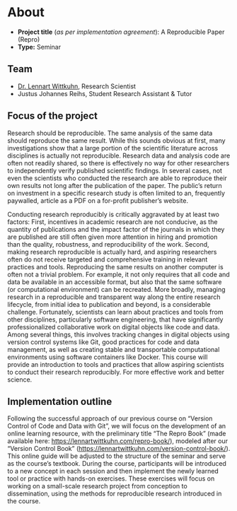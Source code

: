 # About

- **Project title** (*as per implementation agreement*): A Reproducible Paper (Repro) 
- **Type:** Seminar

## Team

- [Dr. Lennart Wittkuhn]({{< var links.lennartwittkuhn >}}), Research Scientist
- Justus Johannes Reihs, Student Research Assistant & Tutor

## Focus of the project

Research should be reproducible.
The same analysis of the same data should reproduce the same result.
While this sounds obvious at first, many investigations show that a large portion of the scientific literature across disciplines is actually not reproducible.
Research data and analysis code are often not readily shared, so there is effectively no way for other researchers to independently verify published scientific findings.
In several cases, not even the scientists who conducted the research are able to reproduce their own results not long after the publication of the paper.
The public's return on investment in a specific research study is often limited to an, frequently paywalled, article as a PDF on a for-profit publisher's website.

Conducting research reproducibly is critically aggravated by at least two factors:
First, incentives in academic research are not conducive, as the quantity of publications and the impact factor of the journals in which they are published are still often given more attention in hiring and promotion than the quality, robustness, and reproducibility of the work.
Second, making research reproducible is actually hard, and aspiring researchers often do not receive targeted and comprehensive training in relevant practices and tools.
Reproducing the same results on another computer is often not a trivial problem.
For example, it not only requires that all code and data be available in an accessible format, but also that the same software (or computational environment) can be recreated.
More broadly, managing research in a reproducible and transparent way along the entire research lifecycle, from initial idea to publication and beyond, is a considerable challenge.
Fortunately, scientists can learn about practices and tools from other disciplines, particularly software engineering, that have significantly professionalized collaborative work on digital objects like code and data.
Among several things, this involves tracking changes in digital objects using version control systems like Git, good practices for code and data management, as well as creating stable and transportable computational environments using software containers like Docker.
This course will provide an introduction to tools and practices that allow aspiring scientists to conduct their research reproducibly.
For more effective work and better science.


## Implementation outline

Following the successful approach of our previous course on "Version Control of Code and Data with Git", we will focus on the development of an online learning resource, with the preliminary title "The Repro Book" (made available here: [https://lennartwittkuhn.com/repro-book/](https://lennartwittkuhn.com/repro-book/)), modeled after our "Version Control Book" ([https://lennartwittkuhn.com/version-control-book/](https://lennartwittkuhn.com/version-control-book/)).
This online guide will be adjusted to the structure of the seminar and serve as the course's textbook.
During the course, participants will be introduced to a new concept in each session and then implement the newly learned tool or practice with hands-on exercises.
These exercises will focus on working on a small-scale research project from conception to dissemination, using the methods for reproducible research introduced in the course.
